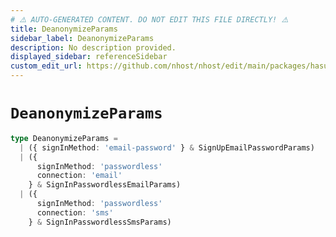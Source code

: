 ```yaml
---
# ⚠️ AUTO-GENERATED CONTENT. DO NOT EDIT THIS FILE DIRECTLY! ⚠️
title: DeanonymizeParams
sidebar_label: DeanonymizeParams
description: No description provided.
displayed_sidebar: referenceSidebar
custom_edit_url: https://github.com/nhost/nhost/edit/main/packages/hasura-auth-js/src/types/client.ts#L100
---
```


# `DeanonymizeParams`

```ts
type DeanonymizeParams =
  | ({ signInMethod: 'email-password' } & SignUpEmailPasswordParams)
  | ({
      signInMethod: 'passwordless'
      connection: 'email'
    } & SignInPasswordlessEmailParams)
  | ({
      signInMethod: 'passwordless'
      connection: 'sms'
    } & SignInPasswordlessSmsParams)
```
